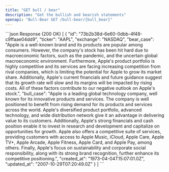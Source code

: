 ```yaml
---
title: "GET bull / bear"
description: "Get the bullish and bearish statements"
openapi: "Bull-Bear GET /bull-bear/{bull_bear}"
---
```


<ResponseExample>
```json Response (200 OK)
[
{
  "id": "73b2b38d-6e60-0dbb-4f48-c9ffaae04dd9",
  "ticker": "AAPL",
  "exchange": "NASDAQ",
  "bear_case": "Apple is  a well-known brand and its products are popular among consumers. However, the company's stock has been hit hard due to macroeconomic factors, such as the pandemic, and the uncertain global macroeconomic environment. Furthermore, Apple's product portfolio is highly competitive and its services are facing increasing competition from rival companies, which is limiting the potential for Apple to grow its market share. Additionally, Apple's current financials and future guidance suggest that its growth rate will slow and its margins will be impacted by rising costs. All of these factors contribute to our negative outlook on Apple's stock.",
  "bull_case": "Apple is  a leading global technology company, well known for its innovative products and services. The company is well positioned to benefit from rising demand for its products and services across the world. Apple's diversified product portfolio, advanced technology, and wide distribution network give it an advantage in delivering value to its customers. Additionally, Apple's strong financials and cash position enable it to invest in research and development and capitalize on opportunities for growth. Apple also offers a competitive suite of services, providing customers with access to Apple Music, iCloud, Apple Care, Apple TV+, Apple Arcade, Apple Fitness, Apple Card, and Apple Pay, among others. Finally, Apple's focus on sustainability and corporate social responsibility, along with its strong brand recognition, further enhance its competitive positioning.",
  "created_at": "1973-04-04T15:07:01.0Z",
  "updated_at": "2007-10-29T07:20:49.0Z"
}
]
```
</ResponseExample>
